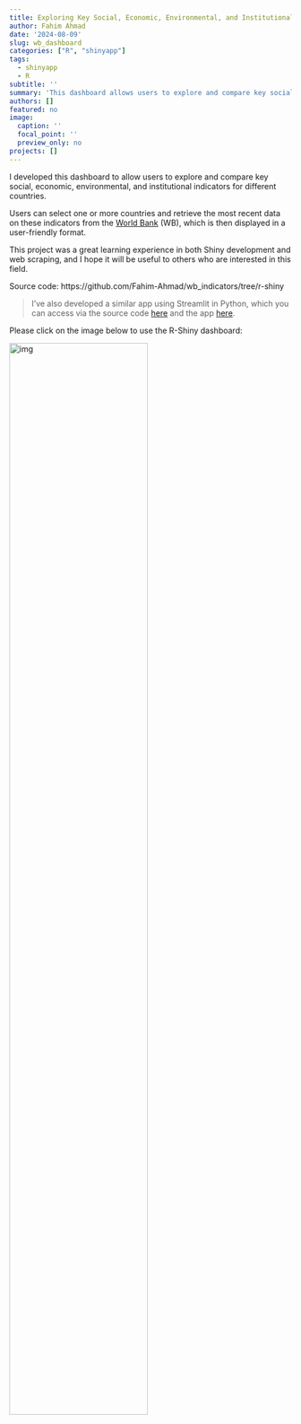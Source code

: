 ```yaml
---
title: Exploring Key Social, Economic, Environmental, and Institutional Indicators
author: Fahim Ahmad
date: '2024-08-09'
slug: wb_dashboard
categories: ["R", "shinyapp"]
tags:
  - shinyapp
  - R
subtitle: ''
summary: 'This dashboard allows users to explore and compare key social, economic, environmental, and institutional indicators for different countries'
authors: []
featured: no
image:
  caption: ''
  focal_point: ''
  preview_only: no
projects: []
---
```


I developed this dashboard to allow users to explore and compare key social, economic, environmental, and institutional indicators for different countries.

Users can select one or more countries and retrieve the most recent data on these indicators from the [World Bank](https://data.worldbank.org/country) (WB), which is then displayed in a user-friendly format.

This project was a great learning experience in both Shiny development and web scraping, and I hope it will be useful to others who are interested in this field.

Source code: https://github.com/Fahim-Ahmad/wb_indicators/tree/r-shiny

> I've also developed a similar app using Streamlit in Python, which you can access via the source code [here](https://github.com/Fahim-Ahmad/wb_indicators) and the app [here](https://wb-indicators.streamlit.app).

Please click on the image below to use the R-Shiny dashboard:

[<img src="imgs/main-view.png" alt="img" style="width:70%;"/>](https://connect.posit.cloud/Fahim-Ahmad/content/0191367c-1fb8-721f-69ce-ebf845609b44)


